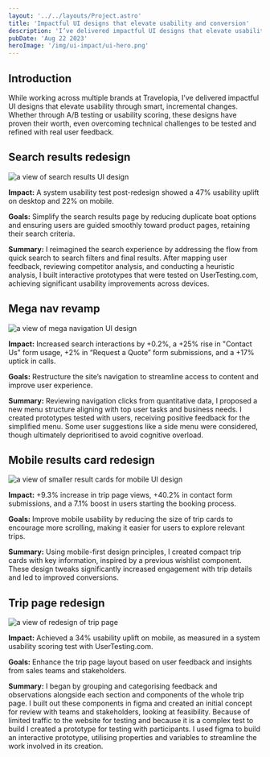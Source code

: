 ```yaml
---
layout: '../../layouts/Project.astro'
title: 'Impactful UI designs that elevate usability and conversion'
description: 'I’ve delivered impactful UI designs that elevate usability through incremental changes.'
pubDate: 'Aug 22 2023'
heroImage: '/img/ui-impact/ui-hero.png'
---
```



## Introduction
While working across multiple brands at Travelopia, I’ve delivered impactful UI designs that elevate usability through smart, incremental changes. Whether through A/B testing or usability scoring, these designs have proven their worth, even overcoming technical challenges to be tested and refined with real user feedback.

## Search results redesign

<Image src="/img/ui-impact/search-results.png" alt="a view of search results UI design" width={920} height={575} />

__Impact:__ A system usability test post-redesign showed a 47% usability uplift on desktop and 22% on mobile.

__Goals:__ Simplify the search results page by reducing duplicate boat options and ensuring users are guided smoothly toward product pages, retaining their search criteria.

__Summary:__ I reimagined the search experience by addressing the flow from quick search to search filters and final results. After mapping user feedback, reviewing competitor analysis, and conducting a heuristic analysis, I built interactive prototypes that were tested on UserTesting.com, achieving significant usability improvements across devices.

## Mega nav revamp

<Image src="/img/ui-impact/mega-nav.png" alt="a view of mega navigation UI design" width={920} height={575} />

__Impact:__ Increased search interactions by +0.2%, a +25% rise in "Contact Us" form usage, +2% in “Request a Quote” form submissions, and a +17% uptick in calls.

__Goals:__ Restructure the site’s navigation to streamline access to content and improve user experience.

__Summary:__ Reviewing navigation clicks from quantitative data, I proposed a new menu structure aligning with top user tasks and business needs. I created prototypes tested with users, receiving positive feedback for the simplified menu. Some user suggestions like a side menu were considered, though ultimately deprioritised to avoid cognitive overload.

## Mobile results card redesign

<Image src="/img/ui-impact/smaller-cards.png" alt="a view of smaller result cards for mobile UI design" width={920} height={575} />

__Impact:__ +9.3% increase in trip page views, +40.2% in contact form submissions, and a 7.1% boost in users starting the booking process.

__Goals:__ Improve mobile usability by reducing the size of trip cards to encourage more scrolling, making it easier for users to explore relevant trips.

__Summary:__ Using mobile-first design principles, I created compact trip cards with key information, inspired by a previous wishlist component. These design tweaks significantly increased engagement with trip details and led to improved conversions.

## Trip page redesign

<Image src="/img/ui-impact/headwater-trip.png" alt="a view of redesign of trip page" width={920} height={575} />

__Impact:__ Achieved a 34% usability uplift on mobile, as measured in a system usability scoring test with UserTesting.com.

__Goals:__ Enhance the trip page layout based on user feedback and insights from sales teams and stakeholders.

__Summary:__ I began by grouping and categorising feedback and observations alongside each section and components of the whole trip page. I built out these components in figma and created an initial concept for review with teams and stakeholders, looking at feasibility. Because of limited traffic to the website for testing and because it is a complex test to build I created a prototype for testing with participants. I used figma to build an interactive prototype, utilising properties and variables to streamline the work involved in its creation.